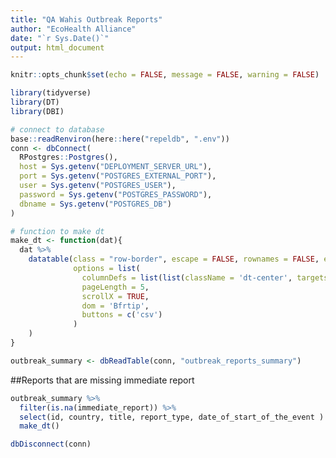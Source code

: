 ```yaml
---
title: "QA Wahis Outbreak Reports"
author: "EcoHealth Alliance"
date: "`r Sys.Date()`"
output: html_document
---
```


```r
knitr::opts_chunk$set(echo = FALSE, message = FALSE, warning = FALSE)

library(tidyverse)
library(DT)
library(DBI)

# connect to database
base::readRenviron(here::here("repeldb", ".env"))
conn <- dbConnect(
  RPostgres::Postgres(),
  host = Sys.getenv("DEPLOYMENT_SERVER_URL"),
  port = Sys.getenv("POSTGRES_EXTERNAL_PORT"),
  user = Sys.getenv("POSTGRES_USER"),
  password = Sys.getenv("POSTGRES_PASSWORD"),
  dbname = Sys.getenv("POSTGRES_DB")
)

# function to make dt
make_dt <- function(dat){
  dat %>%
    datatable(class = "row-border", escape = FALSE, rownames = FALSE, extensions = "Buttons", 
              options = list(
                columnDefs = list(list(className = 'dt-center', targets = 0:(dim(.)[2] - 1))),
                pageLength = 5,
                scrollX = TRUE,
                dom = 'Bfrtip',
                buttons = c('csv')
              )
    )
}
```

```r
outbreak_summary <- dbReadTable(conn, "outbreak_reports_summary") 

```
##Reports that are missing immediate report
```r
outbreak_summary %>%
  filter(is.na(immediate_report)) %>%
  select(id, country, title, report_type, date_of_start_of_the_event ) %>%
  make_dt()
```



```r
dbDisconnect(conn)
```

